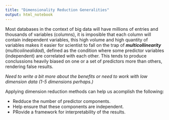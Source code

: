 ```yaml
---
title: "Dimensionality Reduction Generalities"
output: html_notebook
---
```


Most databases in the context of big data will have millions of entries and thousands of variables (columns), it is imposible that each column will contain independent variables, this high volume and high quantity of variables makes it easier for scientist to fall on the trap of ***multicollinearity*** (*multicolinealidad*), defined as the condition where some predictor variables (independent) are correlated with each other. This tends to produce conclussions heavily biased on one or a set of predictors more than others, rendering false results.

*Need to write a bit more about the benefits or need to work with low dimension data (1-5 dimensions perhaps.)*

Applying dimension reduction methods can help us acomplish the following:

  - Redduce the number of predictor components.
  - Help ensure that these components are independent.
  - PRovide a framework for interpretability of the results.

